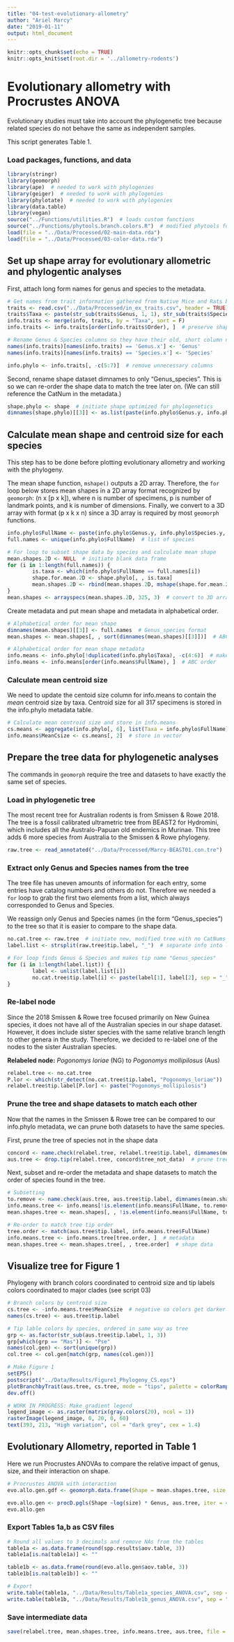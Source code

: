 ```yaml
---
title: "04-test-evolutionary-allometry"
author: "Ariel Marcy"
date: "2019-01-11"
output: html_document
---
```


```r
knitr::opts_chunk$set(echo = TRUE)
knitr::opts_knit$set(root.dir = '../allometry-rodents')
```

# Evolutionary allometry with Procrustes ANOVA
Evolutionary studies must take into account the phylogenetic tree because related species do not behave the same as independent samples. 

This script generates Table 1.

### Load packages, functions, and data
```r
library(stringr)
library(geomorph)
library(ape)  # needed to work with phylogenies
library(geiger)  # needed to work with phylogenies
library(phylotate)  # needed to work with phylogenies
library(data.table)
library(vegan)
source("../Functions/utilities.R")  # loads custom functions
source("../Functions/phytools.branch.colors.R")  # modified phytools function
load(file = "../Data/Processed/02-main-data.rda")
load(file = "../Data/Processed/03-color-data.rda")
```

## Set up shape array for evolutionary allometric and phylogentic analyses
First, attach long form names for genus and species to the metadata.
```r
# Get names from trait information gathered from Native Mice and Rats by Dr.s Bill Breed and Fred Ford (2007). 
traits <- read.csv("../Data/Processed/in_ex_traits.csv", header = TRUE)
traits$Taxa <- paste(str_sub(traits$Genus, 1, 1), str_sub(traits$Species, 1, 3), sep = "_")  # make matching Taxa column
info.traits <- merge(info, traits, by = "Taxa", sort = F)
info.traits <- info.traits[order(info.traits$Order), ]  # preserve shape specimen order

# Rename Genus & Species columns so they have their old, short column name, long form Genus and Species columns keep Genus.y and Species.y
names(info.traits)[names(info.traits) == 'Genus.x'] <- 'Genus'
names(info.traits)[names(info.traits) == 'Species.x'] <- 'Species'

info.phylo <- info.traits[, -c(5:7)]  # remove unnecessary columns
```

Second, rename shape dataset dimnames to only "Genus_species". This is so we can re-order the shape data to match the tree later on. (We can still reference the CatNum in the metadata.)
```r
shape.phylo <- shape  # initiate shape optimized for phylogenetics
dimnames(shape.phylo)[[3]] <- as.list(paste(info.phylo$Genus.y, info.phylo$Species.y, sep = "_"))
```

## Calculate mean shape and centroid size for each species
This step has to be done before plotting evolutionary allometry and working with the phylogeny.

The mean shape function, `mshape()` outputs a 2D array. Therefore, the `for` loop below stores mean shapes in a 2D array format recognized by `geomorph`: (n x [p x k]), where n is number of specimens, p is number of landmark points, and k is number of dimensions. Finally, we convert to a 3D array with format (p x k x n) since a 3D array is required by most `geomorph` functions. 
```r
info.phylo$FullName <- paste(info.phylo$Genus.y, info.phylo$Species.y, sep = "_")  # give names to metadata in the same format as the tree, "Genus_species"
full.names <- unique(info.phylo$FullName)  # list of species

# For loop to subset shape data by species and calculate mean shape
mean.shapes.2D <- NULL  # initiate blank data frame
for (i in 1:length(full.names)) {  
        is.taxa <- which(info.phylo$FullName == full.names[i])
        shape.for.mean.2D <- shape.phylo[, , is.taxa]
        mean.shapes.2D <- rbind(mean.shapes.2D, mshape(shape.for.mean.2D))  # output cols must = 3 for 3D
}
mean.shapes <- arrayspecs(mean.shapes.2D, 325, 3)  # convert to 3D array with 325 landmarks and 3 for 3D landmarks in this study
```

Create metadata and put mean shape and metadata in alphabetical order.
```r
# Alphabetical order for mean shape
dimnames(mean.shapes)[[3]] <- full.names  # Genus_species format
mean.shapes <- mean.shapes[, , sort(dimnames(mean.shapes)[[3]])]  # ABC

# Alphabetical order for mean shape metadata
info.means <- info.phylo[!duplicated(info.phylo$Taxa), -c(4:6)]  # make metadata; remove outdated columns: CatNum, Csize, Order
info.means <- info.means[order(info.means$FullName), ]  # ABC order
```

### Calculate mean centroid size
We need to update the centoid size column for info.means to contain the *mean* centroid size by taxa. Centroid size for all 317 specimens is stored in the info.phylo metadata table.
```r
# Calculate mean centroid size and store in info.means
cs.means <- aggregate(info.phylo[, 6], list(Taxa = info.phylo$FullName), mean)  # aggregate also alphabetizes it
info.means$MeanCsize <- cs.means[, 2]  # store in vector
```

## Prepare the tree data for phylogenetic analyses
The commands in `geomorph` require the tree and datasets to have exactly the same set of species.

### Load in phylogenetic tree
The most recent tree for Australian rodents is from Smissen & Rowe 2018. The tree is a fossil calibrated ultrametric tree from BEAST2 for Hydromini, which includes all the Australo-Papuan old endemics in Murinae. This tree adds 6 more species from Australia to the Smissen & Rowe phylogeny. 
```r
raw.tree <- read_annotated("../Data/Processed/Marcy-BEAST01.con.tre")
```

### Extract only Genus and Species names from the tree
The tree file has uneven amounts of information for each entry, some entries have catalog numbers and others do not. Therefore we needed a `for` loop to grab the first two elements from a list, which always corresponded to Genus and Species.

We reassign only Genus and Species names (in the form "Genus_species") to the tree so that it is easier to compare to the shape data. 
```r
no.cat.tree <- raw.tree  # initiate new, modified tree with no CatNums
label.list <- strsplit(raw.tree$tip.label, "_")  # separate info into list

# For loop finds Genus & Species and makes tip name "Genus_species"
for (i in 1:length(label.list)) {
        label <- unlist(label.list[i])
        no.cat.tree$tip.label[i] <- paste(label[1], label[2], sep = "_")
}
```

### Re-label node
Since the 2018 Smissen & Rowe tree focused primarily on New Guinea species, it does not have all of the Australian species in our shape dataset. However, it does include sister species with the same relative branch length to other genera in the study. Therefore, we decided to re-label one of the nodes to the sister Australian species. 

**Relabeled node:**
_Pogonomys loriae_ (NG) to _Pogonomys mollipilosus_ (Aus)

```r
relabel.tree <- no.cat.tree
P.lor <- which(str_detect(no.cat.tree$tip.label, "Pogonomys_loriae"))
relabel.tree$tip.label[P.lor] <- paste("Pogonomys_mollipilosis")
```

### Prune the tree and shape datasets to match each other
Now that the names in the Smissen & Rowe tree can be compared to our info.phylo metadata, we can prune both datasets to have the same species.

First, prune the tree of species not in the shape data
```r
concord <- name.check(relabel.tree, relabel.tree$tip.label, dimnames(mean.shapes)[[3]])  # check concordance
aus.tree <- drop.tip(relabel.tree, concord$tree_not_data)  # prune tree to Aus sample
```

Next, subset and re-order the metadata and shape datasets to match the order of species found in the tree. 
```r
# Subsetting
to.remove <- name.check(aus.tree, aus.tree$tip.label, dimnames(mean.shapes)[[3]])
info.means.tree <- info.means[!is.element(info.means$FullName, to.remove$data_not_tree), ]  # metadata
mean.shapes.tree <- mean.shapes[, , !is.element(info.means$FullName, to.remove$data_not_tree)]  # shape data

# Re-order to match tree tip order
tree.order <- match(aus.tree$tip.label, info.means.tree$FullName)
info.means.tree <- info.means.tree[tree.order, ]  # metadata
mean.shapes.tree <- mean.shapes.tree[, , tree.order]  # shape data
```

## Visualize tree for Figure 1
Phylogeny with branch colors coordinated to centroid size and tip labels colors coordinated to major clades (see script 03)
```r
# Branch colors by centroid size
cs.tree <- -info.means.tree$MeanCsize  # negative so colors get darker with larger size
names(cs.tree) <- aus.tree$tip.label

# Tip lable colors by species, ordered in same way as tree
grp <- as.factor(str_sub(aus.tree$tip.label, 1, 3))
grp[which(grp == "Mas")] <- "Pse"
names(col.gen) <- sort(unique(grp))
col.tree <- col.gen[match(grp, names(col.gen))]

# Make Figure 1
setEPS()
postscript("../Data/Results/Figure1_Phylogeny_CS.eps")
plotBranchbyTrait(aus.tree, cs.tree, mode = "tips", palette = colorRampPalette(sequential_hcl(5, "BrwnYl")), tip.color = col.tree, legend = F)
dev.off()

# WORK IN PROGRESS: Make gradient legend
legend_image <- as.raster(matrix(gray.colors(20), ncol = 1))
rasterImage(legend_image, 0, 20, 0, 60)
text(393, 213, "High variation", col = "dark grey", cex = 1.4)
```

## Evolutionary Allometry, reported in Table 1
Here we run Procrustes ANOVAs to compare the relative impact of genus, size, and their interaction on shape.
```r
# Procrustes ANOVA with interaction
evo.allo.gen.gdf <- geomorph.data.frame(Shape = mean.shapes.tree, size = info.means.tree$MeanCsize, Genus = info.means.tree$Genus)

evo.allo.gen <- procD.pgls(Shape ~log(size) * Genus, aus.tree, iter = 499, data = evo.allo.gen.gdf)
evo.allo.gen
```

### Export Tables 1a,b as CSV files
```r
# Round all values to 3 decimals and remove NAs from the tables
table1a <- as.data.frame(round(spp.results$aov.table, 3))
table1a[is.na(table1a)] <- ""

table1b <- as.data.frame(round(evo.allo.gen$aov.table, 3))
table1b[is.na(table1b)] <- ""

# Export
write.table(table1a, "../Data/Results/Table1a_species_ANOVA.csv", sep = ",", col.names = NA)
write.table(table1b, "../Data/Results/Table1b_genus_ANOVA.csv", sep = ",", col.names = NA)
```

### Save intermediate data
```r
save(relabel.tree, mean.shapes.tree, info.means.tree, aus.tree, file = "../Data/Processed/04-phylo-data.rda")
```